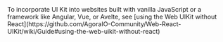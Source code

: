 <PlatformWrapper platform="web">
  To incorporate UI Kit into websites built with vanilla JavaScript or a framework like Angular,
  Vue, or Avelte, see [using the Web UIKit without
  React](https://github.com/AgoraIO-Community/Web-React-UIKit/wiki/Guide#using-the-web-uikit-without-react)
</PlatformWrapper>
